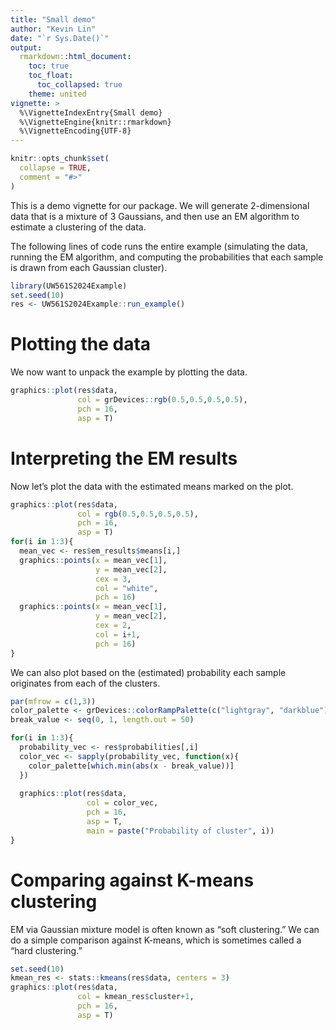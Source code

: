 ```yaml
---
title: "Small demo"
author: "Kevin Lin"
date: "`r Sys.Date()`"
output: 
  rmarkdown::html_document:
    toc: true
    toc_float:
      toc_collapsed: true
    theme: united
vignette: >
  %\VignetteIndexEntry{Small demo}
  %\VignetteEngine{knitr::rmarkdown}
  %\VignetteEncoding{UTF-8}
---
```


```r
knitr::opts_chunk$set(
  collapse = TRUE,
  comment = "#>"
)
```

This is a demo vignette for our package. We will generate 2-dimensional data that is a mixture of 3 Gaussians, and then use an EM algorithm to estimate a clustering of the data. 

The following lines of code runs the entire example (simulating the data, running the EM algorithm, and computing the probabilities that each sample is drawn from each Gaussian cluster).

```r
library(UW561S2024Example)
set.seed(10)
res <- UW561S2024Example::run_example()
```

# Plotting the data 

We now want to unpack the example by plotting the data.

```r
graphics::plot(res$data, 
               col = grDevices::rgb(0.5,0.5,0.5,0.5),
               pch = 16, 
               asp = T)
```

# Interpreting the EM results

Now let's plot the data with the estimated means marked on the plot.

```r
graphics::plot(res$data, 
               col = rgb(0.5,0.5,0.5,0.5),
               pch = 16, 
               asp = T)
for(i in 1:3){
  mean_vec <- res$em_results$means[i,]
  graphics::points(x = mean_vec[1], 
                   y = mean_vec[2], 
                   cex = 3,
                   col = "white", 
                   pch = 16)
  graphics::points(x = mean_vec[1], 
                   y = mean_vec[2], 
                   cex = 2,
                   col = i+1, 
                   pch = 16)
}

```

We can also plot based on the (estimated) probability each sample originates from each of the clusters.

```r
par(mfrow = c(1,3))
color_palette <- grDevices::colorRampPalette(c("lightgray", "darkblue"))(50)
break_value <- seq(0, 1, length.out = 50)

for(i in 1:3){
  probability_vec <- res$probabilities[,i]
  color_vec <- sapply(probability_vec, function(x){
    color_palette[which.min(abs(x - break_value))]
  })
  
  graphics::plot(res$data, 
                 col = color_vec,
                 pch = 16, 
                 asp = T,
                 main = paste("Probability of cluster", i))
}
```

# Comparing against K-means clustering

EM via Gaussian mixture model is often known as "soft clustering." We can do a simple comparison against K-means, which is sometimes called a "hard clustering." 

```r
set.seed(10)
kmean_res <- stats::kmeans(res$data, centers = 3)
graphics::plot(res$data, 
               col = kmean_res$cluster+1,
               pch = 16, 
               asp = T)
```



